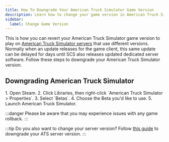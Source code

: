 ```yaml
---
title: How To Downgrade Your American Truck Simulator Game Version
description: Learn how to change your game version in American Truck Simulator with this guide.
sidebar:
  label: Change Game Version
---
```


This is how you can revert your American Truck Simulator game version to play on [American Truck Simulator servers](https://www.gamehostbros.com/american-truck-simulator-server-hosting/) that use different versions. Normally when an update releases for the game client, this same update can be delayed for days until SCS also releases updated dedicated server software. Follow these steps to downgrade your American Truck Simulator version.

## Downgrading American Truck Simulator

<Steps>
1. Open Steam.
2. Click Libraries, then right-click `American Truck Simulator > Properties`.
3. Select `Betas`.
4. Choose the Beta you'd like to use.
5. Launch American Truck Simulator.
</Steps>

:::danger
Please be aware that you may experience issues with any game rollback.
:::

:::tip
Do you also want to change your server version? Follow [this guide](/games/american-truck-simulator/change-server-version/) to downgrade your ATS server version.
:::